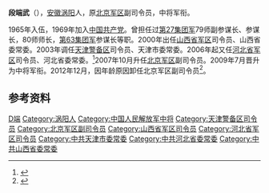 '''段端武'''（{{bd|1949年|8月|||catIdx=Duan段}}），[[安徽|安徽]][[涡阳|涡阳]]人，原[[北京军区|北京军区]]副司令员，中将军衔。

1965年入伍，1969年加入[[中国共产党|中国共产党]]。曾担任过[[第27集团军|第27集团军]]79师副参谋长、参谋长，80师师长，[[第63集团军|第63集团军]]参谋长等职。2000年出任[[山西省军区|山西省军区]]司令员、山西省委常委。2003年调任[[天津警备区|天津警备区]]司令员、天津市委常委。2006年起又任[[河北省军区|河北省军区]]司令员、河北省委常委。<ref>{{cite web|url=http://www.he.xinhuanet.com/zhengwu/2006-05/09/content_6932546.htm|title=段端武|publisher=新华网河北频道|deadurl=yes|archiveurl=https://web.archive.org/web/20110831004539/http://he.xinhuanet.com/zhengwu/2006-05/09/content_6932546.htm|archivedate=2011-08-31}}</ref>2007年10月升任[[北京军区|北京军区]]副司令员。2009年7月晋升为中将军衔。2012年12月，因年龄原因卸任北京军区副司令员<ref>{{cite news|title=原内蒙古军区司令刘志刚少将任北京军区副司令|url=http://news.qq.com/a/20130102/000292.htm|accessdate=2013-01-03|publisher=腾讯新闻|archive-date=2013-01-11|archive-url=https://web.archive.org/web/20130111171923/http://news.qq.com/a/20130102/000292.htm|dead-url=no}}</ref>。

== 参考资料 ==
{{reflist}}
{{start box}}
{{s-mil}}
{{s-before|[[刘荫超|刘荫超]]}}
{{s-title|[[中国人民解放军|中国人民解放军]][[山西省军区|山西省军区]]司令员|2000年8月-2003年12月}}
{{s-after|[[郑传福|郑传福]]}}
{{s-before|[[钟志明|钟志明]]}}
{{s-title|[[中国人民解放军|中国人民解放军]][[河北省军区|河北省军区]]司令员|2006年1月-2007年10月}}
{{s-after|[[芇福成|芇福成]]}}
{{end box}}
{{中国军事人物小作品}}

{{DEFAULTSORT:Duan段}}
[[Category:段姓|D端]]
[[Category:涡阳人|Category:涡阳人]]
[[Category:中国人民解放军中将|Category:中国人民解放军中将]]
[[Category:天津警备区司令员|Category:天津警备区司令员]]
[[Category:北京军区副司令员|Category:北京军区副司令员]]
[[Category:山西省军区司令员|Category:山西省军区司令员]]
[[Category:河北省军区司令员|Category:河北省军区司令员]]
[[Category:中共天津市委常委|Category:中共天津市委常委]]
[[Category:中共河北省委常委|Category:中共河北省委常委]]
[[Category:中共山西省委常委|Category:中共山西省委常委]]